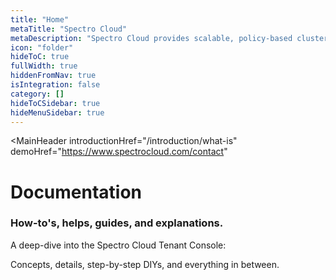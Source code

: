 ```yaml
---
title: "Home"
metaTitle: "Spectro Cloud"
metaDescription: "Spectro Cloud provides scalable, policy-based cluster management of Kubernetes for enterprises that need a high degree of control over their infrastructure, whether it is in public cloud, private cloud, bare metal or any combination. Enterprises can define the enterprise Kubernetes stack they need while still gaining the efficiencies of automation at scale."
icon: "folder"
hideToC: true
fullWidth: true
hiddenFromNav: true
isIntegration: false
category: []
hideToCSidebar: true
hideMenuSidebar: true
---
```


<MainHeader
  introductionHref="/introduction/what-is"
  demoHref="https://www.spectrocloud.com/contact"
 >
  <h1>Documentation</h1>
  <h3>How-to's, helps, guides, and explanations.</h3>
  <span>A deep-dive into the Spectro Cloud Tenant Console: <p>Concepts, details, step-by-step DIYs, and everything in between.</p></span>
</MainHeader>
<QuickSetup
  title="Quick Setup"
  options={[
    {
      title: "About Cluster Profiles",
      description: "Pre-configured settings for cluster deployments.",
      icon: "clusters",
      href: "/introduction/concept-overviews/#clusterprofile",
    },
    {
      title: "Your First Cluster",
      description: "A step-by-step guide to creating your first cluster.",
      icon: "folder",
      href: "/getting-started/#deployingyourfirstcluster"
    },
    {
      title: "Integrations (Add-ons)",
      description: "Installation instructions for the available add-ons.",
      icon: "bundles",
      href: "/integrations/"
    }
  ]}
 />
 <QuickSetup
  title="Enterprise Version"
  options={[
    {
      title: "Deploying Quick Start",
      description: "Installation of the proof-of-concept variant. ICON AND HREF PENDING!",
      icon: "",
      href: ""
    },
    {
      title: "User Management",
      description: "Installation of the production-ready variant. ICON AND HREF PENDING!",
      icon: "",
      href: ""
    }
  ]}
 />
 <QuickSetup
  title="Important Concepts"
  options={[
    {
      title: "Projects and Teams",
      description: "Grouping a set of resources for specific use-cases.",
      icon: "project",
      href: "/projects/"
    },
    {
      title: "Packs and Registries",
      description: "Pack management options for Kubernetes.",
      icon: "cog",
      href: "/registries-and-packs/"
    },
    {
      title: "User Management",
      description: "Setting up RBAC and enabling SAML-SSO.",
      icon: "logout",
      href: "/user-management/"
    }
  ]}
 />
 <QuickSetup
  title="Getting familiar with the dashboard"
  options={[
    {
      title: "Default View",
      description: "Details of the options available on logging in.",
      icon: "cog",
      href: "/getting-started/#defaultdashboard",
    },
    {
      title: "Administrator View",
      description: "Details of the options under the Administrator section.",
      icon: "cog",
      href: "/getting-started/#admindashboard",
    },
    {
      title: "API docs",
      description: "Details of the APIs currently available and the payloads.",
      icon: "cog",
      href: "/api/introduction"
    }
  ]}
  />
<CloudsSection
  title="Detailed Setup"
  description="An insight into the procedures for creating clusters on public clouds as well as private clouds. Google Cloud Platform and Bare-metal coming soon!"
  options={[
    {
      title: "AWS",
      cloud: "aws",
      href: "/clusters/#creatingclusters",
    },
    {
      title: "Azure",
      cloud: "azure",
      href: "/clusters/?clusterType=azure_cluster#creatingclusters",
    },
    {
      title: "Google Cloud",
      cloud: "google_cloud",
      href: "/clusters/?clusterType=google_cloud_cluster#creatingclusters",
    },
    {
      title: "VMware",
      cloud: "vmware",
      href: "/clusters/?clusterType=vmware_cluster#creatingclusters",
    }
  ]}
/>
<DocUpdatesSection title={"What’s new in Docs"}/>
